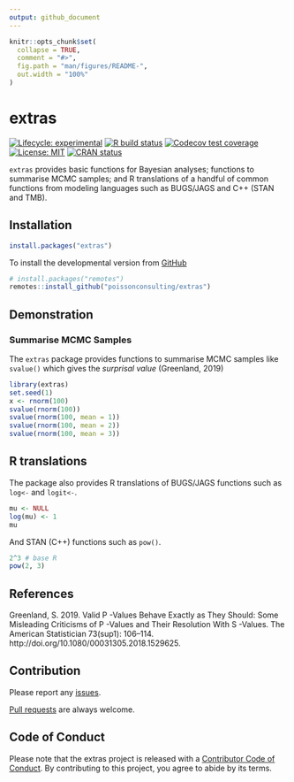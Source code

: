 ```yaml
---
output: github_document
---
```


<!-- README.md is generated from README.Rmd. Please edit that file -->

```r
knitr::opts_chunk$set(
  collapse = TRUE,
  comment = "#>",
  fig.path = "man/figures/README-",
  out.width = "100%"
)
```

# extras

<!-- badges: start -->
[![Lifecycle: experimental](https://img.shields.io/badge/lifecycle-experimental-orange.svg)](https://www.tidyverse.org/lifecycle/#experimental)
[![R build status](https://github.com/poissonconsulting/extras/workflows/R-CMD-check/badge.svg)](https://github.com/poissonconsulting/extras/actions)
[![Codecov test coverage](https://codecov.io/gh/poissonconsulting/extras/branch/master/graph/badge.svg)](https://codecov.io/gh/poissonconsulting/extras?branch=master)
[![License: MIT](https://img.shields.io/badge/License-MIT-green.svg)](https://opensource.org/licenses/MIT)
[![CRAN status](https://www.r-pkg.org/badges/version/extras)](https://cran.r-project.org/package=extras)
<!-- ![CRAN downloads](https://cranlogs.r-pkg.org/badges/extras) -->

<!-- badges: end -->

`extras` provides basic functions for Bayesian analyses; 
functions to summarise MCMC samples; and R translations of a handful of common functions 
from modeling languages such as BUGS/JAGS and C++ (STAN and TMB).
    
## Installation

<!-- To install the latest release from [CRAN](https://cran.r-project.org) -->
```r
install.packages("extras")
```

To install the developmental version from [GitHub](https://github.com/poissonconsulting/extras)
```r
# install.packages("remotes")
remotes::install_github("poissonconsulting/extras")
```

## Demonstration

### Summarise MCMC Samples

The `extras` package provides functions to summarise MCMC samples like `svalue()` which gives the *surprisal value* (Greenland, 2019)

```r
library(extras)
set.seed(1)
x <- rnorm(100)
svalue(rnorm(100))
svalue(rnorm(100, mean = 1))
svalue(rnorm(100, mean = 2))
svalue(rnorm(100, mean = 3))
```

## R translations

The package also provides R translations of BUGS/JAGS functions such as `log<-` and `logit<-`.

```r
mu <- NULL
log(mu) <- 1
mu
```

And STAN (C++) functions such as `pow()`.

```r
2^3 # base R
pow(2, 3)
```

## References

Greenland, S. 2019. Valid P -Values Behave Exactly as They Should: Some Misleading Criticisms of P -Values and Their Resolution With S -Values. The American Statistician 73(sup1): 106–114. http://doi.org/10.1080/00031305.2018.1529625.

## Contribution

Please report any [issues](https://github.com/poissonconsulting/extras/issues).

[Pull requests](https://github.com/poissonconsulting/extras/pulls) are always welcome.

## Code of Conduct

Please note that the extras project is released with a [Contributor Code of Conduct](https://contributor-covenant.org/version/2/0/CODE_OF_CONDUCT.html). 
By contributing to this project, you agree to abide by its terms.
